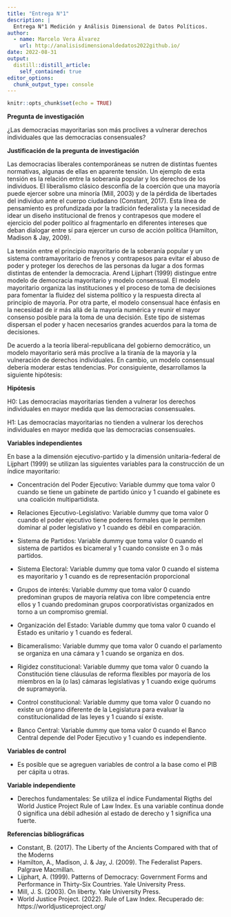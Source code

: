 ```yaml
---
title: "Entrega N°1"
description: |
  Entrega N°1 Medición y Análisis Dimensional de Datos Políticos.
author:
  - name: Marcelo Vera Álvarez
    url: http://analisisdimensionaldedatos2022github.io/
date: 2022-08-31
output:
  distill::distill_article:
    self_contained: true
editor_options: 
  chunk_output_type: console
---
```


```r
knitr::opts_chunk$set(echo = TRUE)
```

**Pregunta de investigación**

¿Las democracias mayoritarias son más proclives a vulnerar derechos individuales que las democracias consensuales?

**Justificación de la pregunta de investigación**

Las democracias liberales contemporáneas se nutren de distintas fuentes normativas, algunas de ellas en aparente tensión. Un ejemplo de esta tensión es la relación entre la soberanía popular y los derechos de los individuos. El liberalismo clásico desconfía de la coerción que una mayoría puede ejercer sobre una minoría (Mill, 2003) y de la pérdida de libertades del individuo ante el cuerpo ciudadano (Constant, 2017). Esta línea de pensamiento es profundizada por la tradición federalista y la necesidad de idear un diseño institucional de frenos y contrapesos que modere el ejercicio del poder político al fragmentarlo en diferentes intereses que deban dialogar entre sí para ejercer un curso de acción política (Hamilton, Madison & Jay, 2009).

La tensión entre el principio mayoritario de la soberanía popular y un sistema contramayoritario de frenos y contrapesos para evitar el abuso de poder y proteger los derechos de las personas da lugar a dos formas distintas de entender la democracia. Arend Lijphart (1999) distingue entre modelo de democracia mayoritario y modelo consensual. El modelo mayoritario organiza las instituciones y el proceso de toma de decisiones para fomentar la fluidez del sistema político y la respuesta directa al principio de mayoría. Por otra parte, el modelo consensual hace énfasis en la necesidad de ir más allá de la mayoría numérica y reunir el mayor consenso posible para la toma de una decisión. Este tipo de sistemas dispersan el poder y hacen necesarios grandes acuerdos para la toma de decisiones.

De acuerdo a la teoría liberal-republicana del gobierno democrático, un modelo mayoritario será más proclive a la tiranía de la mayoría y la vulneración de derechos individuales. En cambio, un modelo consensual debería moderar estas tendencias. Por consiguiente, desarrollamos la siguiente hipótesis:

**Hipótesis**

H0: Las democracias mayoritarias tienden a vulnerar los derechos individuales en mayor medida que las democracias consensuales.

H1: Las democracias mayoritarias no tienden a vulnerar los derechos individuales en mayor medida que las democracias consensuales.

**Variables independientes**

En base a la dimensión ejecutivo-partido y la dimensión unitaria-federal de Lijphart (1999) se utilizan las siguientes variables para la construcción de un índice mayoritario:

+ Concentración del Poder Ejecutivo: Variable dummy que toma valor 0 cuando se tiene un gabinete de partido único y 1 cuando el gabinete es una coalición multipartidista.

+ Relaciones Ejecutivo-Legislativo: Variable dummy que toma valor 0 cuando el poder ejecutivo tiene poderes formales que le permiten dominar al poder legislativo y 1 cuando es débil en comparación.

+ Sistema de Partidos: Variable dummy que toma valor 0 cuando el sistema de partidos es bicameral y 1 cuando consiste en 3 o más partidos.

+ Sistema Electoral: Variable dummy que toma valor 0 cuando el sistema es mayoritario y 1 cuando es de representación proporcional

+ Grupos de interés: Variable dummy que toma valor 0 cuando predominan grupos de mayoría relativa con libre competencia entre ellos y 1 cuando predominan grupos coorporativistas organizados en torno a un compromiso gremial.

+ Organización del Estado: Variable dummy que toma valor 0 cuando el Estado es unitario y 1 cuando es federal.

+ Bicameralismo: Variable dummy que toma valor 0 cuando el parlamento se organiza en una cámara y 1 cuando se organiza en dos.

+ Rigidez constitucional: Variable dummy que toma valor 0 cuando la Constitución tiene cláusulas de reforma flexibles por mayoría de los miembros en la (o las) cámaras legislativas y 1 cuando exige quórums de supramayoría.

+ Control constitucional: Variable dummy que toma valor 0 cuando no existe un órgano diferente de la Legislatura para evaluar la constitucionalidad de las leyes y 1 cuando sí existe.

+ Banco Central: Variable dummy que toma valor 0 cuando el Banco Central depende del Poder Ejecutivo y 1 cuando es independiente.


**Variables de control**

+ Es posible que se agreguen variables de control a la base como el PIB per cápita u otras.

**Variable independiente**

+ Derechos fundamentales: Se utiliza el índice Fundamental Rigths del World Justice Project Rule of Law Index. Es una variable contínua donde 0 significa una débil adhesión al estado de derecho y 1 significa una fuerte.

**Referencias bibliográficas**

+ Constant, B. (2017). The Liberty of the Ancients Compared with that of the Moderns
+ Hamilton, A., Madison, J. & Jay, J. (2009). The Federalist Papers. Palgrave Macmillan.
+ Lijphart, A. (1999). Patterns of Democracy: Government Forms and Performance in Thirty-Six Countries. Yale University Press.
+ Mill, J. S. (2003). On liberty. Yale University Press.
+ World Justice Project. (2022). Rule of Law Index. Recuperado de: https://worldjusticeproject.org/
